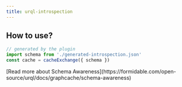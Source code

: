 ```yaml
---
title: urql-introspection
---
```




<PackageHeader />

## How to use?

```ts
// generated by the plugin
import schema from './generated-introspection.json'
const cache = cacheExchange({ schema })
```

<Callout>
  [Read more about Schema Awareness](https://formidable.com/open-source/urql/docs/graphcache/schema-awareness)
</Callout>

<PackageApiDocs />
